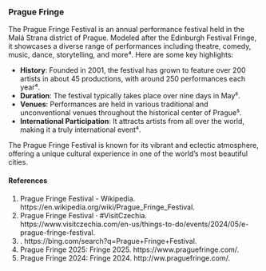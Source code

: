 <h3> Prague Fringe</h3>

The Prague Fringe Festival is an annual performance festival held in the Malá Strana district of Prague. Modeled after the Edinburgh Festival Fringe, it showcases a diverse range of performances including theatre, comedy, music, dance, storytelling, and more⁴. Here are some key highlights:

- **History**: Founded in 2001, the festival has grown to feature over 200 artists in about 45 productions, with around 250 performances each year⁴.
- **Duration**: The festival typically takes place over nine days in May⁵.
- **Venues**: Performances are held in various traditional and unconventional venues throughout the historical center of Prague⁵.
- **International Participation**: It attracts artists from all over the world, making it a truly international event⁴.

The Prague Fringe Festival is known for its vibrant and eclectic atmosphere, offering a unique cultural experience in one of the world's most beautiful cities.

#### References

(1) Prague Fringe Festival - Wikipedia. https://en.wikipedia.org/wiki/Prague_Fringe_Festival.
(2) Prague Fringe Festival · #VisitCzechia. https://www.visitczechia.com/en-us/things-to-do/events/2024/05/e-prague-fringe-festival.
(3) . https://bing.com/search?q=Prague+Fringe+Festival.
(4) Prague Fringe 2025: Fringe 2025. https://www.praguefringe.com/.
(5) Prague Fringe 2024: Fringe 2024. http://ww.praguefringe.com/.
